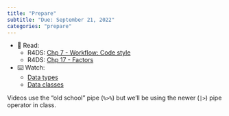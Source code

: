 ```yaml
---
title: "Prepare"
subtitle: "Due: September 21, 2022"
categories: "prepare"
---
```


-   📖 Read:
    -   R4DS: [Chp 7 - Workflow: Code style](https://r4ds.hadley.nz/workflow-style.html)
    -   R4DS: [Chp 17 - Factors](https://r4ds.hadley.nz/factors.html)
-   ⌨️ Watch:
    -   [Data types](https://youtu.be/WsxLbtWbEfc)
    -   [Data classes](https://youtu.be/dozvSVQcqqg)

::: callout-note
Videos use the "old school" pipe (`%>%`) but we'll be using the newer (`|>`) pipe operator in class.
:::
